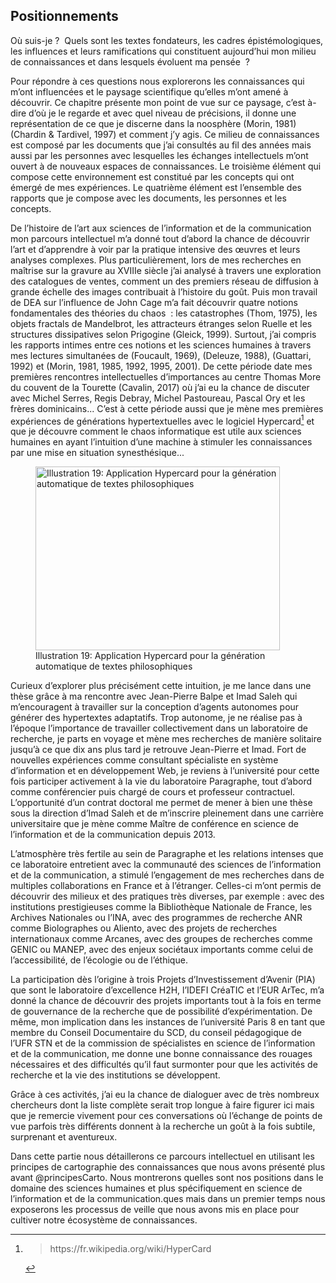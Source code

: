 ## Positionnements {#sec-positionnements}

Où suis-je ?  Quels sont les textes fondateurs, les cadres épistémologiques, les influences et leurs ramifications qui constituent aujourd'hui mon milieu de connaissances et dans lesquels évoluent ma pensée  ?

Pour répondre à ces questions nous explorerons les connaissances qui m'ont influencées et le paysage scientifique qu'elles m'ont amené à découvrir. Ce chapitre présente mon point de vue sur ce paysage, c'est à-dire d'où je le regarde et avec quel niveau de précisions, il donne une représentation de ce que je discerne dans la noosphère (Morin, 1981) (Chardin & Tardivel, 1997) et comment j'y agis. Ce milieu de connaissances est composé par les documents que j'ai consultés au fil des années mais aussi par les personnes avec lesquelles les échanges intellectuels m'ont ouvert à de nouveaux espaces de connaissances. Le troisième élément qui compose cette environnement est constitué par les concepts qui ont émergé de mes expériences. Le quatrième élément est l'ensemble des rapports que je compose avec les documents, les personnes et les concepts.

De l'histoire de l'art aux sciences de l'information et de la communication mon parcours intellectuel m'a donné tout d'abord la chance de découvrir l'art et d'apprendre à voir par la pratique intensive des œuvres et leurs analyses complexes. Plus particulièrement, lors de mes recherches en maîtrise sur la gravure au XVIIIe siècle j'ai analysé à travers une exploration des catalogues de ventes, comment un des premiers réseau de diffusion à grande échelle des images contribuait à l'histoire du goût. Puis mon travail de DEA sur l'influence de John Cage m'a fait découvrir quatre notions fondamentales des théories du chaos  : les catastrophes (Thom, 1975), les objets fractals de Mandelbrot, les attracteurs étranges selon Ruelle et les structures dissipatives selon Prigogine (Gleick, 1999). Surtout, j'ai compris les rapports intimes entre ces notions et les sciences humaines à travers mes lectures simultanées de (Foucault, 1969), (Deleuze, 1988), (Guattari, 1992) et (Morin, 1981, 1985, 1992, 1995, 2001). De cette période date mes premières rencontres intellectuelles d'importances au centre Thomas More du couvent de la Tourette (Cavalin, 2017) où j'ai eu la chance de discuter avec Michel Serres, Regis Debray, Michel Pastoureau, Pascal Ory et les frères dominicains\... C'est à cette période aussi que je mène mes premières expériences de générations hypertextuelles avec le logiciel Hypercard[^1] et que je découvre comment le chaos informatique est utile aux sciences humaines en ayant l'intuition d'une machine à stimuler les connaissances par une mise en situation synesthésique\...

[^1]:
    > https://fr.wikipedia.org/wiki/HyperCard

![Illustration 19: Application Hypercard pour la génération automatique de textes philosophiques](media/1000000100000263000001CB6B57709BAD5234C1.png){width="10.345cm" height="7.772cm"}

Curieux d'explorer plus précisément cette intuition, je me lance dans une thèse grâce à ma rencontre avec Jean-Pierre Balpe et Imad Saleh qui m'encouragent à travailler sur la conception d'agents autonomes pour générer des hypertextes adaptatifs. Trop autonome, je ne réalise pas à l'époque l'importance de travailler collectivement dans un laboratoire de recherche, je parts en voyage et mène mes recherches de manière solitaire jusqu'à ce que dix ans plus tard je retrouve Jean-Pierre et Imad. Fort de nouvelles expériences comme consultant spécialiste en système d'information et en développement Web, je reviens à l'université pour cette fois participer activement à la vie du laboratoire Paragraphe, tout d'abord comme conférencier puis chargé de cours et professeur contractuel. L'opportunité d'un contrat doctoral me permet de mener à bien une thèse sous la direction d'Imad Saleh et de m'inscrire pleinement dans une carrière universitaire que je mène comme Maître de conférence en science de l'information et de la communication depuis 2013.

L'atmosphère très fertile au sein de Paragraphe et les relations intenses que ce laboratoire entretient avec la communauté des sciences de l'information et de la communication, a stimulé l'engagement de mes recherches dans de multiples collaborations en France et à l'étranger. Celles-ci m'ont permis de découvrir des milieux et des pratiques très diverses, par exemple : avec des institutions prestigieuses comme la Bibliothèque Nationale de France, les Archives Nationales ou l'INA, avec des programmes de recherche ANR comme Biolographes ou Aliento, avec des projets de recherches internationaux comme Arcanes, avec des groupes de recherches comme GENIC ou MANEP, avec des enjeux sociétaux importants comme celui de l'accessibilité, de l'écologie ou de l'éthique.

La participation dès l'origine à trois Projets d'Investissement d'Avenir (PIA) que sont le laboratoire d'excellence H2H, l'IDEFI CréaTIC et l'EUR ArTec, m'a donné la chance de découvrir des projets importants tout à la fois en terme de gouvernance de la recherche que de possibilité d'expérimentation. De même, mon implication dans les instances de l'université Paris 8 en tant que membre du Conseil Documentaire du SCD, du conseil pédagogique de l'UFR STN et de la commission de spécialistes en science de l'information et de la communication, me donne une bonne connaissance des rouages nécessaires et des difficultés qu'il faut surmonter pour que les activités de recherche et la vie des institutions se développent.

Grâce à ces activités, j'ai eu la chance de dialoguer avec de très nombreux chercheurs dont la liste complète serait trop longue à faire figurer ici mais que je remercie vivement pour ces conversations où l'échange de points de vue parfois très différents donnent à la recherche un goût à la fois subtile, surprenant et aventureux.

Dans cette partie nous détaillerons ce parcours intellectuel en utilisant les principes de cartographie des connaissances que nous avons présenté plus avant  @principesCarto. Nous montrerons quelles sont nos positions dans le domaine des sciences humaines et plus spécifiquement en science de l'information et de la communication.ques mais dans un premier temps nous exposerons les processus de veille que nous avons mis en place pour cultiver notre écosystème de connaissances.